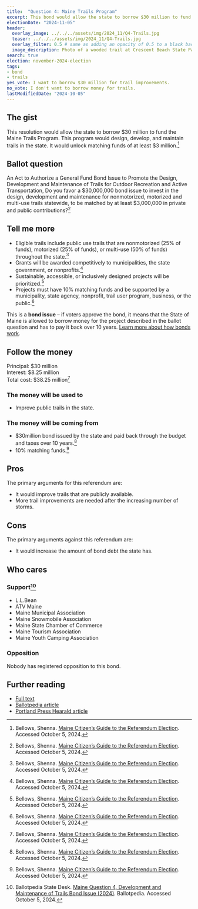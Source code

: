 ```yaml
---
title:  "Question 4: Maine Trails Program"
excerpt: This bond would allow the state to borrow $30 million to fund the Maine Trails Program.
electionDate: "2024-11-05"
header:
  overlay_image: ../../../assets/img/2024_11/Q4-Trails.jpg
  teaser: ../../../assets/img/2024_11/Q4-Trails.jpg
  overlay_filter: 0.5 # same as adding an opacity of 0.5 to a black background
  image_description: Photo of a wooded trail at Crescent Beach State Park. The trail is a groomed dirt trail shaded by trees with shrubs along the sides.
search: true
election: november-2024-election
tags:
- bond
- trails
yes_vote: I want to borrow $30 million for trail improvements.
no_vote: I don't want to borrow money for trails.
lastModifiedDate: "2024-10-05"
---
```


## The gist
This resolution would allow the state to borrow $30 million to fund the Maine Trails Program. This program would design, develop, and maintain trails in the state. It would unlock matching funds of at least $3 million.[^3]

## Ballot question
An Act to Authorize a General Fund Bond Issue to Promote the Design, Development and Maintenance of Trails for Outdoor Recreation and Active Transportation, Do you favor a $30,000,000 bond issue to invest in the design, development and maintenance for nonmotorized, motorized and multi-use trails statewide, to be matched by at least $3,000,000 in private and public contributions?[^3]

<YesNoTable yesContent={frontmatter.yes_vote} noContent={frontmatter.no_vote} />

## Tell me more
- Eligible trails include public use trails that are nonmotorized (25% of funds), motorized (25% of funds), or multi-use (50% of funds) throughout the state.[^3]
- Grants will be awarded competitively to municipalities, the state government, or nonprofits.[^3]
- Sustainable, accessible, or inclusively designed projects will be prioritized.[^3]
- Projects must have 10% matching funds and be supported by a municipality, state agency, nonprofit, trail user program, business, or the public.[^3]

This is a **bond issue** – if voters approve the bond, it means that the State of Maine is allowed to borrow money for the project described in the ballot question and has to pay it back over 10 years. [Learn more about how bonds work](https://www.maineballot.org/bonds).

## Follow the money
Principal: $30 million<br>
Interest: $8.25 million<br>
Total cost: $38.25 million[^3]

### The money will be used to
- Improve public trails in the state.

### The money will be coming from
- $30million bond issued by the state and paid back through the budget and taxes over 10 years.[^3]
- 10% matching funds.[^3]

## Pros
The primary arguments for this referendum are:
- It would improve trails that are publicly available.
- More trail improvements are needed after the increasing number of storms.

## Cons
The primary arguments against this referendum are:
- It would increase the amount of bond debt the state has.

## Who cares
### Support[^2]
- L.L.Bean
- ATV Maine 
- Maine Municipal Association 
- Maine Snowmobile Association 
- Maine State Chamber of Commerce 
- Maine Tourism Association 
- Maine Youth Camping Association 

### Opposition
Nobody has registered opposition to this bond.

## Further reading
- [Full text](https://legislature.maine.gov/legis/bills/getPDF.asp?paper=HP0728&item=1&snum=131)
- [Ballotpedia article](https://ballotpedia.org/Maine_Question_4,_Development_and_Maintenance_of_Trails_Bond_Issue_(2024))
- [Portland Press Hearald article](https://www.pressherald.com/2024/09/19/maine-will-consider-historic-30-million-bond-to-repair-and-restore-trails/)

[^1]: Maine State Legislature. [An Act to Authorize a General Fund Bond Issue to Promote the Design, Development and Maintenance of Trails for Outdoor Recreation and Active Transportation](https://legislature.maine.gov/legis/bills/getPDF.asp?paper=HP0728&item=1&snum=131). Accessed October 5, 2024.
[^2]: Ballotpedia State Desk. [Maine Question 4, Development and Maintenance of Trails Bond Issue (2024)](https://ballotpedia.org/Maine_Question_4,_Development_and_Maintenance_of_Trails_Bond_Issue_(2024)). Ballotpedia. Accessed October 5, 2024.
[^3]: Bellows, Shenna. [Maine Citizen’s Guide to the Referendum Election](https://www.maine.gov/sos/news/2024/2024%20Citizens%20Guide.pdf). Accessed October 5, 2024.
[^4]: Ohn, Rachel. [Maine will consider historic $30 million bond to repair and restore trails](https://www.pressherald.com/2024/09/19/maine-will-consider-historic-30-million-bond-to-repair-and-restore-trails/). Portland Press Herald. Accessed October 5, 2024.

